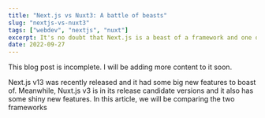 ```yaml
---
title: "Next.js vs Nuxt3: A battle of beasts"
slug: "nextjs-vs-nuxt3"
tags: ["webdev", "nextjs", "nuxt"]
excerpt: It's no doubt that Next.js is a beast of a framework and one of the best choices when creating a web-app. Recently, I played around with the new Nuxt3, which is beta at the time of writing this blog and I will be comparing the two, from DX to architecture and just how it feels to work with them generally.
date: 2022-09-27
---
```



<Alert variant="danger">This blog post is incomplete. I will be adding more content to it soon.</Alert>

Next.js v13 was recently released and it had some big new features to boast of. Meanwhile, Nuxt.js v3 is in its release candidate versions and it also has some shiny new features. In this article, we will be comparing the two frameworks

